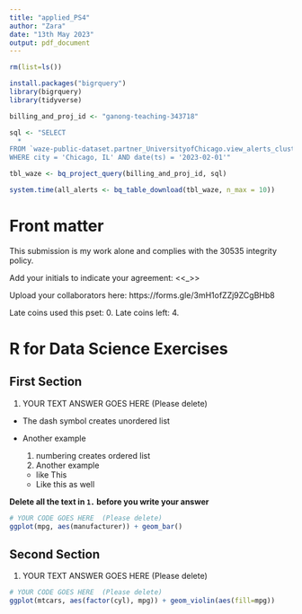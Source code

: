 ```yaml
---
title: "applied_PS4"
author: "Zara"
date: "13th May 2023"
output: pdf_document
---
```


```r
rm(list=ls())

install.packages("bigrquery")
library(bigrquery)
library(tidyverse)

billing_and_proj_id <- "ganong-teaching-343718"

sql <- "SELECT
  *
FROM `waze-public-dataset.partner_UniversityofChicago.view_alerts_clustered`
WHERE city = 'Chicago, IL' AND date(ts) = '2023-02-01'"

tbl_waze <- bq_project_query(billing_and_proj_id, sql)

system.time(all_alerts <- bq_table_download(tbl_waze, n_max = 10))


```

<!-- .Rmd files use  markdown, a text mark up language, to provide formating.-->

<!--Text include within these strange arrows are comments and will not show up when you knit-->

# Front matter

This submission is my work alone and complies with the 30535 integrity policy.

Add your initials to indicate your agreement: \<\<\_\>\>

Upload your collaborators here: https://forms.gle/3mH1ofZZj9ZCgBHb8

Late coins used this pset: 0. Late coins left: 4. <!--You may use one for a given assignment.-->

# R for Data Science Exercises

<!--Note: Please do not restate questions in your submissions, directly write your answer--->

## First Section

<!--(Notice the use of two `##`)-->

1.  YOUR TEXT ANSWER GOES HERE (Please delete)

-   The dash symbol creates unordered list

-   Another example

    1.  numbering creates ordered list
    2.  Another example

    -   like This
    -   Like this as well

**Delete all the text in `1.` before you write your answer**

```r
# YOUR CODE GOES HERE  (Please delete)
ggplot(mpg, aes(manufacturer)) + geom_bar()
```


## Second Section

1.  YOUR TEXT ANSWER GOES HERE (Please delete)

```r
# YOUR CODE GOES HERE  (Please delete)
ggplot(mtcars, aes(factor(cyl), mpg)) + geom_violin(aes(fill=mpg))
```

